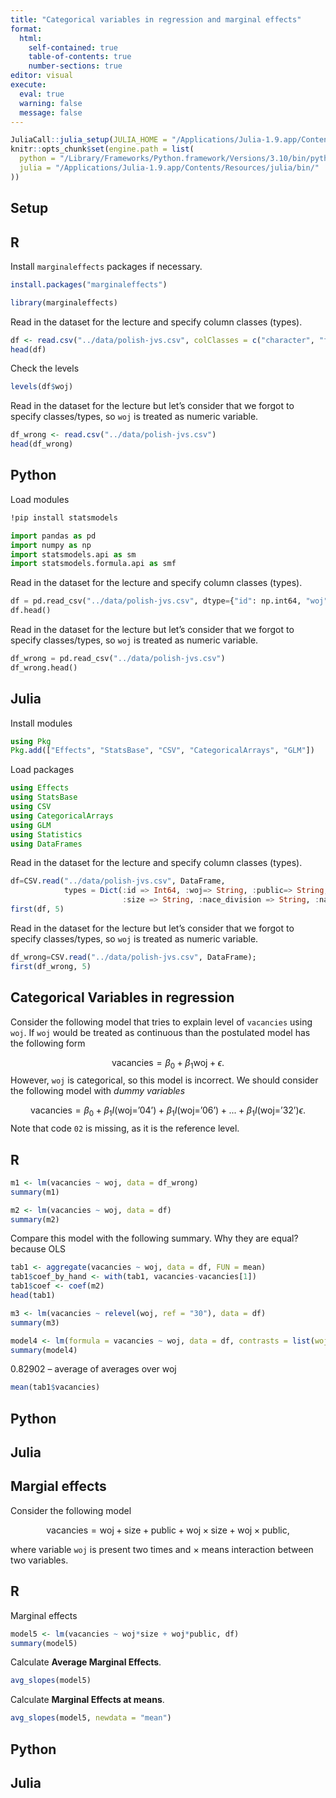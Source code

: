```yaml
---
title: "Categorical variables in regression and marginal effects"
format: 
  html:
    self-contained: true
    table-of-contents: true
    number-sections: true
editor: visual
execute: 
  eval: true
  warning: false
  message: false
---
```


```r
JuliaCall::julia_setup(JULIA_HOME = "/Applications/Julia-1.9.app/Contents/Resources/julia/bin/")
knitr::opts_chunk$set(engine.path = list(
  python = "/Library/Frameworks/Python.framework/Versions/3.10/bin/python3.10",
  julia = "/Applications/Julia-1.9.app/Contents/Resources/julia/bin/"
))
```


## Setup

::: panel-tabset
## R

Install `marginaleffects` packages if necessary.

```r
install.packages("marginaleffects")
```

```r
library(marginaleffects)
```

Read in the dataset for the lecture and specify column classes (types).

```r
df <- read.csv("../data/polish-jvs.csv", colClasses = c("character", "factor", rep("character", 4), "numeric"))
head(df)
```

Check the levels

```r
levels(df$woj)
```

Read in the dataset for the lecture but let's consider that we forgot to specify classes/types, so `woj` is treated as numeric variable.

```r
df_wrong <- read.csv("../data/polish-jvs.csv")
head(df_wrong)
```

## Python

Load modules

```bash
!pip install statsmodels 
```

```python
import pandas as pd
import numpy as np
import statsmodels.api as sm
import statsmodels.formula.api as smf
```

Read in the dataset for the lecture and specify column classes (types).

```python
df = pd.read_csv("../data/polish-jvs.csv", dtype={"id": np.int64, "woj":str, "public":str,"size": str, "nace_division": str, "nace": str})
df.head()
```

Read in the dataset for the lecture but let's consider that we forgot to specify classes/types, so `woj` is treated as numeric variable.

```python
df_wrong = pd.read_csv("../data/polish-jvs.csv")
df_wrong.head()
```


## Julia

Install modules

```julia
using Pkg
Pkg.add(["Effects", "StatsBase", "CSV", "CategoricalArrays", "GLM"])
```

Load packages

```julia
using Effects
using StatsBase
using CSV
using CategoricalArrays
using GLM
using Statistics
using DataFrames
```

Read in the dataset for the lecture and specify column classes (types).

```julia
df=CSV.read("../data/polish-jvs.csv", DataFrame, 
            types = Dict(:id => Int64, :woj=> String, :public=> String, 
                         :size => String, :nace_division => String, :nace => String));
first(df, 5)
```

Read in the dataset for the lecture but let's consider that we forgot to specify classes/types, so `woj` is treated as numeric variable.

```julia
df_wrong=CSV.read("../data/polish-jvs.csv", DataFrame);
first(df_wrong, 5)
```

:::


## Categorical Variables in regression

Consider the following model that tries to explain level of `vacancies` using `woj`. If `woj` would be treated as continuous than the postulated model has the following form

$$
\text{vacancies} = \beta_0 + \beta_1\text{woj} + \epsilon.
$$
However, `woj` is categorical, so this model is incorrect. We should consider the following model with *dummy variables*


$$
\text{vacancies} = \beta_0 + \beta_1I(\text{woj='04'})+ \beta_1I(\text{woj='06'}) + ... + \beta_1I(\text{woj='32'}) \epsilon.
$$
Note that code `02` is missing, as it is the reference level.

::: panel-tabset
## R

```r
m1 <- lm(vacancies ~ woj, data = df_wrong)
summary(m1)
```

```r
m2 <- lm(vacancies ~ woj, data = df)
summary(m2)
```

Compare this model with the following summary. Why they are equal? because OLS 

```r
tab1 <- aggregate(vacancies ~ woj, data = df, FUN = mean)
tab1$coef_by_hand <- with(tab1, vacancies-vacancies[1])
tab1$coef <- coef(m2)
head(tab1)
```
```r
m3 <- lm(vacancies ~ relevel(woj, ref = "30"), data = df)
summary(m3)
```

```r
model4 <- lm(formula = vacancies ~ woj, data = df, contrasts = list(woj = contr.sum))
summary(model4)
```

0.82902 -- average of averages over woj

```r
mean(tab1$vacancies)
```

## Python

## Julia

:::

## Margial effects


Consider the following model

$$
\text{vacancies} = \text{woj} + \text{size} + \text{public} + \text{woj}\times\text{size} +\text{woj}\times\text{public}, 
$$

where variable `woj` is present two times and $\times$ means interaction between two variables.

::: panel-tabset
## R
Marginal effects

```r
model5 <- lm(vacancies ~ woj*size + woj*public, df)
summary(model5)
```

Calculate **Average Marginal Effects**.

```r
avg_slopes(model5)
```

Calculate **Marginal Effects at means**.

```r
avg_slopes(model5, newdata = "mean")
```

## Python

## Julia

:::


